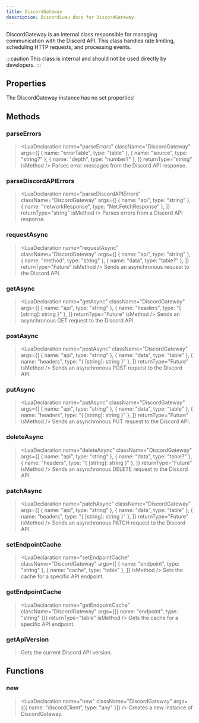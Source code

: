 ```yaml
---
title: DiscordGateway
description: DiscordLuau docs for DiscordGateway.
---
```


[//]: # "This file was automatically compiled through the Generator luau code under this repository"
[//]: # "if you want to edit the documentation of discord-luau, please write changes"
[//]: # "to the discord-luau repository itself, we extract the comments from discord-luau and translate"
[//]: # "them into markdown files that Nextra can interpret!"
[//]: # "----- DOCUMENT IMPORTS ----- "


[//]: # "----- DOCUMENT DESCRIPTION ----- "

DiscordGateway is an internal class responsible for managing communication with the Discord API. This class handles rate limiting, scheduling HTTP requests, and processing events.

:::caution
This class is internal and should not be used directly by developers.
:::

[//]: # "----- DOCUMENT PROPERTIES ----- "

## Properties

The DiscordGateway instance has no set properties!

[//]: # "----- DOCUMENT METHODS ----- "

## Methods

### parseErrors

> <LuaDeclaration
>   name="parseErrors"
>   className="DiscordGateway"
>   args={[
>     { name: "errorTable", type: "table" },
>     { name: "source", type: "string?" },
>     { name: "depth", type: "number?" },
>   ]}
>   returnType="string"
>   isMethod
> />
> Parses error messages from the Discord API response.

### parseDiscordAPIErrors

> <LuaDeclaration
>   name="parseDiscordAPIErrors"
>   className="DiscordGateway"
>   args={[
>     { name: "api", type: "string" },
>     { name: "networkResponse", type: "Net.FetchResponse" },
>   ]}
>   returnType="string"
>   isMethod
> />
> Parses errors from a Discord API response.

### requestAsync

> <LuaDeclaration
>   name="requestAsync"
>   className="DiscordGateway"
>   args={[
>     { name: "api", type: "string" },
>     { name: "method", type: "string" },
>     { name: "data", type: "table?" },
>   ]}
>   returnType="Future"
>   isMethod
> />
> Sends an asynchronous request to the Discord API.

### getAsync

> <LuaDeclaration
>   name="getAsync"
>   className="DiscordGateway"
>   args={[
>     { name: "api", type: "string" },
>     { name: "headers", type: "{ [string]: string }" },
>   ]}
>   returnType="Future"
>   isMethod
> />
> Sends an asynchronous GET request to the Discord API.

### postAsync

> <LuaDeclaration
>   name="postAsync"
>   className="DiscordGateway"
>   args={[
>     { name: "api", type: "string" },
>     { name: "data", type: "table" },
>     { name: "headers", type: "{ [string]: string }" },
>   ]}
>   returnType="Future"
>   isMethod
> />
> Sends an asynchronous POST request to the Discord API.

### putAsync

> <LuaDeclaration
>   name="putAsync"
>   className="DiscordGateway"
>   args={[
>     { name: "api", type: "string" },
>     { name: "data", type: "table" },
>     { name: "headers", type: "{ [string]: string }" },
>   ]}
>   returnType="Future"
>   isMethod
> />
> Sends an asynchronous PUT request to the Discord API.

### deleteAsync

> <LuaDeclaration
>   name="deleteAsync"
>   className="DiscordGateway"
>   args={[
>     { name: "api", type: "string" },
>     { name: "data", type: "table?" },
>     { name: "headers", type: "{ [string]: string }" },
>   ]}
>   returnType="Future"
>   isMethod
> />
> Sends an asynchronous DELETE request to the Discord API.

### patchAsync

> <LuaDeclaration
>   name="patchAsync"
>   className="DiscordGateway"
>   args={[
>     { name: "api", type: "string" },
>     { name: "data", type: "table" },
>     { name: "headers", type: "{ [string]: string }" },
>   ]}
>   returnType="Future"
>   isMethod
> />
> Sends an asynchronous PATCH request to the Discord API.

### setEndpointCache

> <LuaDeclaration
>   name="setEndpointCache"
>   className="DiscordGateway"
>   args={[
>     { name: "endpoint", type: "string" },
>     { name: "cache", type: "table" },
>   ]}
>   isMethod
> />
> Sets the cache for a specific API endpoint.

### getEndpointCache

> <LuaDeclaration
>   name="getEndpointCache"
>   className="DiscordGateway"
>   args={[{ name: "endpoint", type: "string" }]}
>   returnType="table"
>   isMethod
> />
> Gets the cache for a specific API endpoint.

### getApiVersion

> <LuaDeclaration
>   name="getApiVersion"
>   className="DiscordGateway"
>   args={[]}
>   returnType="number"
>   isMethod
> />
> Gets the current Discord API version.

[//]: # "----- DOCUMENT FUNCTIONS ----- "

## Functions

### new

> <LuaDeclaration
>   name="new"
>   className="DiscordGateway"
>   args={[{ name: "discordClient", type: "any" }]}
> />
> Creates a new instance of DiscordGateway.
